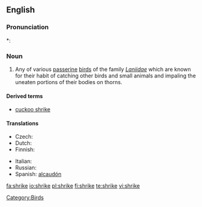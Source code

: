 ==English==

===Pronunciation===
*: {{rhymes|aɪk}}

===Noun===
{{wikipedia}}
{{en-noun}}

# Any of various [[passerine]] [[bird]]s of the family ''[[Laniidae]]'' which are known for their habit of catching other birds and small animals and impaling the uneaten portions of their bodies on thorns.

====Derived terms====
* [[cuckoo shrike]]

====Translations====
{{trans-top|Any of various passerine birds of the family ''Laniidae'' which are known for their habit of catching other birds and small animals and impaling the uneaten portions of their bodies on thorns}}
* Czech: {{t+|cs|ťuhýk|m}}
* Dutch: {{t-|nl|klauwier|m}}
* Finnish: {{t-|fi|lepinkäinen}}
{{trans-mid}}
* Italian: {{t-|it|averla}}
* Russian: {{t+|ru|сорокопут|m|tr=sorokopút|sc=Cyrl}}
* Spanish: [[alcaudón]] {{m}}
{{trans-bottom}}

[[Category:Birds]]

[[fa:shrike]]
[[io:shrike]]
[[pl:shrike]]
[[fi:shrike]]
[[te:shrike]]
[[vi:shrike]]